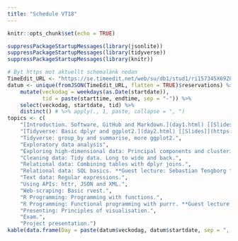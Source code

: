 ```yaml
---
title: "Schedule VT18"
---
```


```r
knitr::opts_chunk$set(echo = TRUE)
```

```r
suppressPackageStartupMessages(library(jsonlite))
suppressPackageStartupMessages(library(tidyverse))
suppressPackageStartupMessages(library(knitr))

# Byt https mot aktuellt schemalänk nedan
TimeEdit_URL <- "https://se.timeedit.net/web/su/db1/stud1/ri157345X69Z06Q5Z86g2Ye0yZ076Y32Q0ngQY5Q5572l073oQb5ZWn54%C3%A4KW6c5unQWrl1boW3Z3qud3uuXahWd7blK6Qa765XW1pcBW8W54j6Lj4Wp8VW5W0586m53Xa%C3%A47V0nXao7YXY7w54WX58W568613XY56WW3133wcYIvw0W9Y5x4VorW94XxWW6o94a6oV8W1Wj2oYWV1Wo55WYV677W6Yo3V3X95V0.json"
datum <- unique(fromJSON(TimeEdit_URL, flatten = TRUE)$reservations) %>% 
    mutate(veckodag = weekdays(as.Date(startdate)), 
           tid = paste(starttime, endtime, sep = "-")) %>% 
    select(veckodag, startdate, tid) %>% 
    distinct() # %>% apply(., 1, paste, collapse = ", ")
topics <- c(
    "[Introduction. Software, GitHub and Markdown.](day1.html) [[Slides]](https://rawgit.com/MT5013-VT18/MT5013-VT18.github.io/master/slides/slide1.html#1)",
    "[Tidyverse: Basic dplyr and ggplot2.](day2.html) [[Slides]](https://rawgit.com/MT5013-VT18/MT5013-VT18.github.io/master/slides/slide2.html#1)",
    "Tidyverse: group_by and summarise, more ggplot2.",
    "Exploratory data analysis",
    "Exploring high-dimensional data: Principal components and clustering",
    "Cleaning data: Tidy data. Long to wide and back.",
    "Relational data: Combining tables with dplyr joins.",
    "Relational data: SQL basics. **Guest lecture: Sebastian Tengborg from [King](https://king.com/sv)**",
    "Text data: Regular expressions.",
    "Using APIs: httr, JSON and XML.",
    "Web-scraping: Basic rvest.",
    "R Programming: Programming with functions.",
    "R Programming: Functional programming with purrr. **Guest lecture: Mehrdad Mamaghani from [Prime](https://primegroup.com/article/insight-mapping-usa-on-facebook-the-case-for-macro-targeting/)**",
    "Presenting: Principles of visualisation.",
    "Exam.",
    "Project presentation.")
kable(data.frame(Day = paste(datum$veckodag, datum$startdate, sep = ", "), Time = datum$tid, Topic = topics))
```
